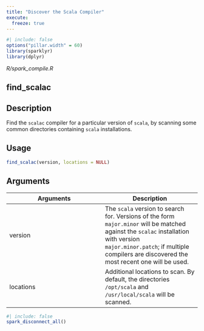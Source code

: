 ```yaml
---
title: "Discover the Scala Compiler"
execute:
  freeze: true
---
```


```r
#| include: false
options("pillar.width" = 60)
library(sparklyr) 
library(dplyr)
```

*R/spark_compile.R*

## find_scalac

## Description
Find the `scalac` compiler for a particular version of `scala`, by scanning some common directories containing `scala` installations. 


## Usage
```r
find_scalac(version, locations = NULL) 
```

## Arguments
|Arguments|Description|
|---|---|
| version | The `scala` version to search for. Versions of the form `major.minor` will be matched against the `scalac` installation with version `major.minor.patch`; if multiple compilers are discovered the most recent one will be used. |
| locations | Additional locations to scan. By default, the directories `/opt/scala` and `/usr/local/scala` will be scanned. |








```r
#| include: false
spark_disconnect_all()
```
